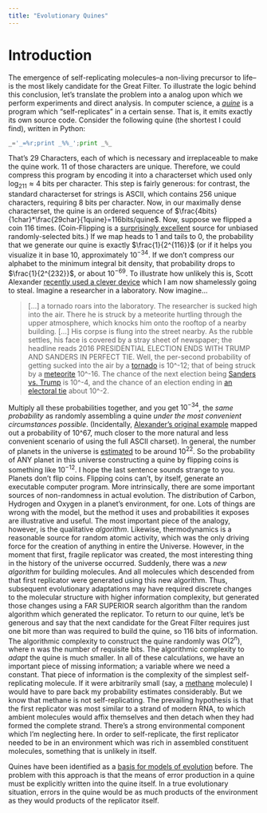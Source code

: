 ```yaml
---
title: "Evolutionary Quines"
---
```


# Introduction

The emergence of self-replicating molecules--a non-living precursor to life--is the most likely candidate for the Great Filter. To illustrate the logic behind this conclusion, let's translate the problem into a analog upon which we perform experiments and direct analysis. In computer science, a [_quine_](http://www.nyx.net/~gthompso/quine.htm) is a program which "self-replicates" in a certain sense. That is, it emits exactly its own source code. Consider the following quine (the shortest I could find), written in Python:

```python
_='_=%r;print _%%_';print _%_
```

That's 29 Characters, each of which is necessary and irreplaceable to make the quine work.  11 of those characters are unique. Therefore, we could compress this program by encoding it into a characterset which used only $\log_211\approx4$ bits per character.  This step is fairly generous: for contrast, the standard characterset for strings is ASCII, which contains 256 unique characters, requiring 8 bits per character. Now, in our maximally dense characterset, the quine is an ordered sequence of $\frac{4bits}{1char}*\frac{29char}{1quine}=116bits/quine$. Now, suppose we flipped a coin 116 times. (Coin-Flipping is a [surprisingly excellent](http://www.stat.columbia.edu/~gelman/research/published/diceRev2.pdf) source for unbiased randomly-selected bits.) If we map heads to 1 and tails to 0, the probability that we generate our quine is exactly $\frac{1}{2^{116}}$ (or if it helps you visualize it in base 10, approximately $10^{-34}$. If we don't compress our alphabet to the minimum integral bit density, that probability drops to $\frac{1}{2^{232}}$, or about $10^{-69}$. To illustrate how unlikely this is, Scott Alexander [recently used a clever device](http://slatestarcodex.com/2015/08/12/stop-adding-zeroes/) which I am now shamelessly going to steal. Imagine a researcher in a laboratory. Now imagine...

> [...] a tornado roars into the laboratory. The researcher is sucked high into the air. There he is struck by a meteorite hurtling through the upper atmosphere, which knocks him onto the rooftop of a nearby building. [...] His corpse is flung into the street nearby. As the rubble settles, his face is covered by a stray sheet of newspaper; the headline reads 2016 PRESIDENTIAL ELECTION ENDS WITH TRUMP AND SANDERS IN PERFECT TIE. Well, the per-second probability of getting sucked into the air by a [tornado](https://what-if.xkcd.com/19/) is 10^-12; that of being struck by a [meteorite](https://what-if.xkcd.com/19/) 10^-16\. The chance of the next election being [Sanders vs. Trump](http://www.predictwise.com/politics/2016demnomination) is 10^-4, and the chance of an election ending in [an electoral tie](http://fivethirtyeight.com/features/new-polls-raise-chance-of-electoral-college-tie/) about 10^-2.

Multiply all these probabilities together, and you get $10^{-34}$, the _same probability_ as randomly assembling a quine _under the most convenient circumstances possible_. (Incidentally, [Alexander's original example](http://slatestarcodex.com/2015/08/12/stop-adding-zeroes/) mapped out a probability of 10^67, much closer to the more natural and less convenient scenario of using the full ASCII charset). In general, the number of planets in the universe is [estimated](http://www.atlasoftheuniverse.com/universe.html) to be around $10^{22}$. So the probability of ANY planet in this universe constructing a quine by flipping coins is something like $10^{-12}$. I hope the last sentence sounds strange to you. Planets don't flip coins. Flipping coins can't, by itself, generate an executable computer program. More intrinsically, there are some important sources of non-randomness in actual evolution. The distribution of Carbon, Hydrogen and Oxygen in a planet's environment, for one. Lots of things are wrong with the model, but the method it uses and probabilities it exposes are illustrative and useful. The most important piece of the analogy, however, is the qualitative _algorithm_. Likewise, thermodynamics is a reasonable source for random atomic activity, which was the only driving force for the creation of anything in entire the Universe. However, in the moment that first, fragile replicator was created, the most interesting thing in the history of the universe occurred. Suddenly, there was a _new algorithm_ for building molecules. And all molecules which descended from that first replicator were generated using this new algorithm. Thus, subsequent evolutionary adaptations may have required discrete changes to the molecular structure with higher information complexity, but generated those changes using a FAR SUPERIOR search algorithm than the random algorithm which generated the replicator. To return to our quine, let's be generous and say that the next candidate for the Great Filter requires just one bit more than was required to build the quine, so 116 bits of information. The algorithmic complexity to construct the quine randomly was $O(2^n)$, where n was the number of requisite bits. The algorithmic complexity to _adapt_ the quine is much smaller. In all of these calculations, we have an important piece of missing information; a variable where we need a constant. That piece of information is the complexity of the simplest self-replicating molecule. If it were arbitrarily small (say, a [methane](https://en.wikipedia.org/wiki/Methane) molecule) I would have to pare back my probability estimates considerably. But we know that methane is not self-replicating. The prevailing hypothesis is that the first replicator was most similar to a strand of modern RNA, to which ambient molecules would affix themselves and then detach when they had formed the complete strand. There's a strong environmental component which I'm neglecting here. In order to self-replicate, the first replicator needed to be in an environment which was rich in assembled constituent molecules, something that is unlikely in itself.

Quines have been identified as a [basis for models of evolution](http://www.uncommondescent.com/biology/the-quine-dilemma-of-evolution/) before. The problem with this approach is that the means of error production in a quine must be explicitly written into the quine itself. In a true evolutionary situation, errors in the quine would be as much products of the environment as they would products of the replicator itself.
